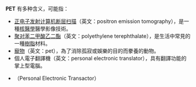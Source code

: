 '''PET''' 有多种含义，可能指：

*[[正电子发射计算机断层扫描|正电子发射计算机断层扫描]]（英文：positron emission tomography），是一種[[核醫學|核醫學]]醫學影像技術。
*[[聚对苯二甲酸乙二酯|聚对苯二甲酸乙二酯]]（英文：polyethylene terephthalate），是生活中常見的一種[[樹脂|樹脂]]材料。
*[[寵物|寵物]]（英文：pet），為了消除孤寂或娛樂的目的而豢養的動物。
*個人電子翻譯機（英文：personal electronic translator），具有翻譯功能的掌上型電腦。
*{{link-en|個人電子處理器|Commodore PET}}（Personal Electronic Transactor）

{{Disambig|Cat=三字拉丁字母缩写消歧义}}